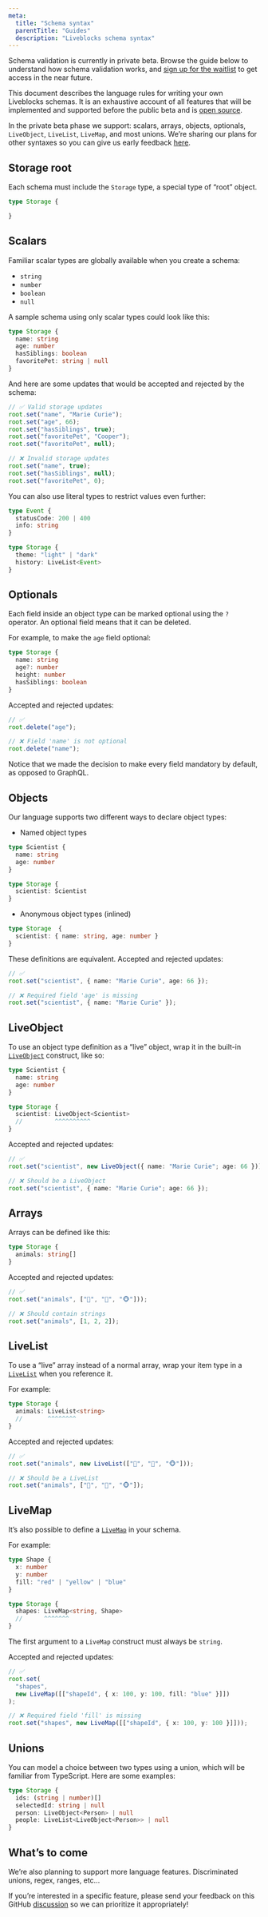 ```yaml
---
meta:
  title: "Schema syntax"
  parentTitle: "Guides"
  description: "Liveblocks schema syntax"
---
```


<Banner title="Private beta">

Schema validation is currently in private beta. Browse the guide below to
understand how schema validation works, and
[sign up for the waitlist](https://docs.google.com/forms/d/197IrpiyeqlJo9xOCOfzwdcwBIk6nisk9pToJe3st3Ng/viewform)
to get access in the near future.

</Banner>

This document describes the language rules for writing your own Liveblocks
schemas. It is an exhaustive account of all features that will be implemented
and supported before the public beta and is
[open source](https://github.com/liveblocks/liveblocks/tree/main/schema-lang).

In the private beta phase we support: scalars, arrays, objects, optionals,
`LiveObject`, `LiveList`, `LiveMap`, and most unions. We’re sharing our plans
for other syntaxes so you can give us early feedback
[here](https://github.com/liveblocks/liveblocks/discussions/674).

## Storage root

Each schema must include the `Storage` type, a special type of “root” object.

```ts
type Storage {

}
```

## Scalars

Familiar scalar types are globally available when you create a schema:

- `string`
- `number`
- `boolean`
- `null`

A sample schema using only scalar types could look like this:

```ts
type Storage {
  name: string
  age: number
  hasSiblings: boolean
  favoritePet: string | null
}
```

And here are some updates that would be accepted and rejected by the schema:

```ts
// ✅ Valid storage updates
root.set("name", "Marie Curie");
root.set("age", 66);
root.set("hasSiblings", true);
root.set("favoritePet", "Cooper");
root.set("favoritePet", null);

// ❌ Invalid storage updates
root.set("name", true);
root.set("hasSiblings", null);
root.set("favoritePet", 0);
```

You can also use literal types to restrict values even further:

```ts
type Event {
  statusCode: 200 | 400
  info: string
}

type Storage {
  theme: "light" | "dark"
  history: LiveList<Event>
}
```

## Optionals

Each field inside an object type can be marked optional using the `?` operator.
An optional field means that it can be deleted.

For example, to make the `age` field optional:

```ts highlight="3"
type Storage {
  name: string
  age?: number
  height: number
  hasSiblings: boolean
}
```

Accepted and rejected updates:

```ts
// ✅
root.delete("age");

// ❌ Field 'name' is not optional
root.delete("name");
```

<Banner title="Comparison with GraphQL">
  Notice that we made the decision to make every field mandatory by default, as
  opposed to GraphQL.
</Banner>

## Objects

Our language supports two different ways to declare object types:

- Named object types

```ts
type Scientist {
  name: string
  age: number
}

type Storage {
  scientist: Scientist
}
```

- Anonymous object types (inlined)

```ts
type Storage  {
  scientist: { name: string, age: number }
}
```

These definitions are equivalent. Accepted and rejected updates:

```ts
// ✅
root.set("scientist", { name: "Marie Curie", age: 66 });

// ❌ Required field 'age' is missing
root.set("scientist", { name: "Marie Curie" });
```

## LiveObject

To use an object type definition as a “live” object, wrap it in the built-in
[`LiveObject`](/docs/api-reference/liveblocks-client#LiveObject) construct, like
so:

```ts
type Scientist {
  name: string
  age: number
}

type Storage {
  scientist: LiveObject<Scientist>
  //         ^^^^^^^^^^
}
```

Accepted and rejected updates:

```ts
// ✅
root.set("scientist", new LiveObject({ name: "Marie Curie"; age: 66 }));

// ❌ Should be a LiveObject
root.set("scientist", { name: "Marie Curie"; age: 66 });
```

## Arrays

Arrays can be defined like this:

```ts
type Storage {
  animals: string[]
}
```

Accepted and rejected updates:

```ts
// ✅
root.set("animals", ["🦁", "🦊", "🐵"]));

// ❌ Should contain strings
root.set("animals", [1, 2, 2]);
```

## LiveList

To use a “live” array instead of a normal array, wrap your item type in a
[`LiveList`](/docs/api-reference/liveblocks-client#LiveList) when you reference
it.

For example:

```ts
type Storage {
  animals: LiveList<string>
  //       ^^^^^^^^
}
```

Accepted and rejected updates:

```ts
// ✅
root.set("animals", new LiveList(["🦁", "🦊", "🐵"]));

// ❌ Should be a LiveList
root.set("animals", ["🦁", "🦊", "🐵"]);
```

## LiveMap

It’s also possible to define a
[`LiveMap`](/docs/api-reference/liveblocks-client#LiveMap) in your schema.

For example:

```ts
type Shape {
  x: number
  y: number
  fill: "red" | "yellow" | "blue"
}

type Storage {
  shapes: LiveMap<string, Shape>
  //      ^^^^^^^
}
```

The first argument to a `LiveMap` construct must always be `string`.

Accepted and rejected updates:

```ts
// ✅
root.set(
  "shapes",
  new LiveMap([["shapeId", { x: 100, y: 100, fill: "blue" }]])
);

// ❌ Required field 'fill' is missing
root.set("shapes", new LiveMap([["shapeId", { x: 100, y: 100 }]]));
```

## Unions

You can model a choice between two types using a union, which will be familiar
from TypeScript. Here are some examples:

```ts
type Storage {
  ids: (string | number)[]
  selectedId: string | null
  person: LiveObject<Person> | null
  people: LiveList<LiveObject<Person>> | null
}
```

## What’s to come

We’re also planning to support more language features. Discriminated unions,
regex, ranges, etc...

If you’re interested in a specific feature, please send your feedback on this
GitHub [discussion](https://github.com/liveblocks/liveblocks/discussions/674) so
we can prioritize it appropriately!
